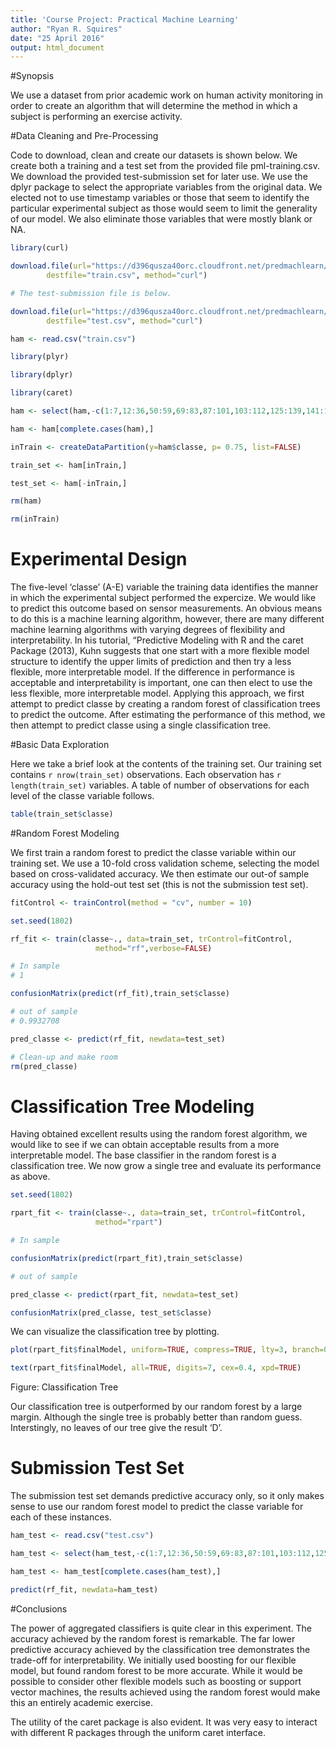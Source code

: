 ```yaml
---
title: 'Course Project: Practical Machine Learning'
author: "Ryan R. Squires"
date: "25 April 2016"
output: html_document
---
```


#Synopsis

We use a dataset from prior academic work on human activity monitoring in order to create an algorithm that will determine the method in which a subject is performing an exercise activity.  

#Data Cleaning and Pre-Processing

Code to download, clean and create our datasets is shown below.  We create both a training and a test set from the provided file pml-training.csv.  We download the provided test-submission set for later use.  We use the dplyr package to select the appropriate variables from the original data.  We elected not to use timestamp variables or those that seem to identify the particular experimental subject as those would seem to limit the generality of our model.  We also eliminate those variables that were mostly blank or NA.

```r

library(curl)

download.file(url="https://d396qusza40orc.cloudfront.net/predmachlearn/pml-training.csv", 
		destfile="train.csv", method="curl")

# The test-submission file is below.

download.file(url="https://d396qusza40orc.cloudfront.net/predmachlearn/pml-testing.csv", 
		destfile="test.csv", method="curl")

ham <- read.csv("train.csv")

library(plyr)

library(dplyr)

library(caret)

ham <- select(ham,-c(1:7,12:36,50:59,69:83,87:101,103:112,125:139,141:150))

ham <- ham[complete.cases(ham),]

inTrain <- createDataPartition(y=ham$classe, p= 0.75, list=FALSE)

train_set <- ham[inTrain,]

test_set <- ham[-inTrain,]

```

```r

rm(ham)

rm(inTrain)

```

# Experimental Design

The five-level 'classe' (A-E) variable the training data identifies the manner in which the experimental subject performed the expercize.  We would like to predict this outcome based on sensor measurements.  An obvious means to do this is a machine learning algorithm, however, there are many different machine learning algorithms with varying degrees of flexibility and interpretability. In his tutorial, "Predictive Modeling with R and the caret Package (2013), Kuhn suggests that one start with a more flexible model structure to identify the upper limits of prediction and then try a less flexible, more interpretable model.  If the difference in performance is acceptable and interpretability is important, one can then elect to use the less flexible, more interpretable model.  Applying this approach, we first attempt to predict classe by creating a random forest of classification trees to predict the outcome.  After estimating the performance of this method, we then attempt to predict classe using a single classification tree.

#Basic Data Exploration

Here we take a brief look at the contents of the training set. Our training set contains `r nrow(train_set)` observations.  Each observation has `r length(train_set)` variables.  A table of number of observations for each level of the classe variable follows.

```r

table(train_set$classe)

```

#Random Forest Modeling

We first train a random forest to predict the classe variable within our training set.  We use a 10-fold cross validation scheme, selecting the model based on cross-validated accuracy.  We then estimate our out-of sample accuracy using the hold-out test set (this is not the submission test set).

```r
fitControl <- trainControl(method = "cv", number = 10)

set.seed(1802)

rf_fit <- train(classe~., data=train_set, trControl=fitControl, 
                   method="rf",verbose=FALSE)

# In sample
# 1

confusionMatrix(predict(rf_fit),train_set$classe)

# out of sample
# 0.9932708

pred_classe <- predict(rf_fit, newdata=test_set)
```

```r
# Clean-up and make room
rm(pred_classe)
```

# Classification Tree Modeling

Having obtained excellent results using the random forest algorithm, we would like to see if we can obtain acceptable results from a more interpretable model.  The base classifier in the random forest is a classification tree.  We now grow a single tree and evaluate its performance as above.  

```r
set.seed(1802)

rpart_fit <- train(classe~., data=train_set, trControl=fitControl, 
                   method="rpart")

# In sample

confusionMatrix(predict(rpart_fit),train_set$classe)

# out of sample

pred_classe <- predict(rpart_fit, newdata=test_set)

confusionMatrix(pred_classe, test_set$classe)
```

We can visualize the classification tree by plotting.

```r
plot(rpart_fit$finalModel, uniform=TRUE, compress=TRUE, lty=3, branch=0.7)

text(rpart_fit$finalModel, all=TRUE, digits=7, cex=0.4, xpd=TRUE)
```

Figure:  Classification Tree

Our classification tree is outperformed by our random forest by a large margin.  Although the single tree is probably better than random guess.  Interstingly, no leaves of our tree give the result 'D'.

# Submission Test Set

The submission test set demands predictive accuracy only, so it only makes sense to use our random forest model to predict the classe variable for each of these instances.

```r
ham_test <- read.csv("test.csv")

ham_test <- select(ham_test,-c(1:7,12:36,50:59,69:83,87:101,103:112,125:139,141:150))

ham_test <- ham_test[complete.cases(ham_test),]

predict(rf_fit, newdata=ham_test)
```

#Conclusions

The power of aggregated classifiers is quite clear in this experiment.  The accuracy achieved by the random forest is remarkable.  The far lower predictive accuracy achieved by the classification tree demonstrates the trade-off for interpretability.  We initially used boosting for our flexible model, but found random forest to be more accurate.  While it would be possible to consider other flexible models such as boosting or support vector machines, the results achieved using the random forest would make this an entirely academic exercise.

The utility of the caret package is also evident.  It was very easy to interact with different R packages through the uniform caret interface.